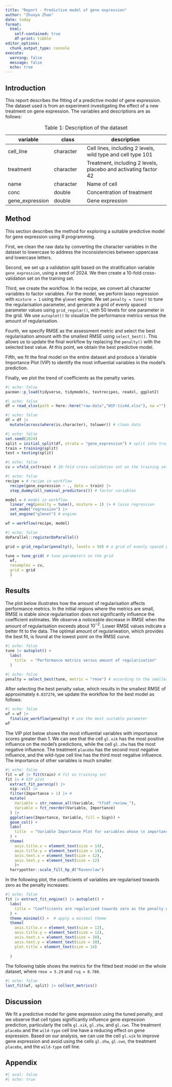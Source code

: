 ---
title: "Report - Predictive model of gene expression"
author: "Zhuoya Zhao"
date: today
format: 
  html: 
    self-contained: true
    df-print: tibble
editor_options: 
  chunk_output_type: console
execute: 
  warning: false
  message: false
  echo: true
---

## Introduction

This report describes the fitting of a predictive model of gene expression. The dataset used is from an experiment investigating the effect of a new treatment on gene expression. The variables and descriptions are as follows:

| variable        | class     | description                                                     |
|----------------|----------------|-----------------------------------------|
| cell_line       | character | Cell lines, including 2 levels, wild type and cell type 101     |
| treatment       | character | Treatment, including 2 levels, placebo and activating factor 42 |
| name            | character | Name of cell                                                    |
| conc            | double    | Concentration of treatment                                      |
| gene_expression | double    | Gene expression                                                 |

: Table 1: Description of the dataset

## Method

This section describes the method for exploring a suitable predictive model for gene expression using R programming.

First, we clean the raw data by converting the character variables in the dataset to lowercase to address the inconsistencies between uppercase and lowercase letters.

Second, we set up a validation split based on the stratification variable `gene_expression`, using a seed of 2024. We then create a 10-fold cross-validation set on the training set.

Third, we create the workflow. In the recipe, we convert all character variables to factor variables. For the model, we perform lasso regression with `mixture = 1` using the `glmnet` engine. We set `penalty = tune()` to tune the regularisation parameter, and generate a grid of evenly spaced parameter values using `grid_regular()`, with 50 levels for one parameter in the grid. We use `autoplot()` to visualize the performance metrics versus the amount of regularisation.

Fourth, we specify RMSE as the assessment metric and select the best regularisation amount with the smallest RMSE using `select_best()`. This allows us to update the final workflow by replacing the `penalty()` with the selected best value. At this point, we obtain the best predictive model.

Fifth, we fit the final model on the entire dataset and produce a Variable Importance Plot (VIP) to identify the most influential variables in the model's prediction.

Finally, we plot the trend of coefficients as the penalty varies.

```{r}
#| echo: false
pacman::p_load(tidyverse, tidymodels, textrecipes, readxl, ggplot2)
```

```{r}
#| echo: false
df = read_xlsx(path = here::here("raw-data","WIF-tis4d.xlsx"), na ="") # load data
```

```{r}
#| echo: false
df = df |>
  mutate(across(where(is.character), tolower)) # clean data
```

```{r}
#| echo: false
set.seed(2024)
split = initial_split(df, strata = "gene_expression") # split into training and tesing set
train = training(split)
test = testing(split)
```

```{r}
#| echo: false
cv = vfold_cv(train) # 10-fold cross-validation set on the training set
```

```{r}
#| echo: false
recipe = # recipe in workflow
  recipe(gene_expression ~ ., data = train) |>
  step_dummy(all_nominal_predictors()) # factor variables

model = # model in workflow
  linear_reg(penalty = tune(), mixture = 1) |> # lasso regression
  set_mode("regression") |> 
  set_engine("glmnet") # engine

wf = workflow(recipe, model)
```

```{r}
#| echo: false
doParallel::registerDoParallel()

grid = grid_regular(penalty(), levels = 50) # a grid of evenly spaced parameter value

tune = tune_grid( # tune parameters on the grid
  wf, 
  resamples = cv, 
  grid = grid
  )
```

## Results

The plot below illustrates how the amount of regularisation affects performance metrics. In the initial regions where the metrics are small, RMSE is stable since regularisation does not significantly influence the coefficient estimates. We observe a noticeable decrease in RMSE when the amount of regularisation exceeds about $10^{-2}$. Lower RMSE values indicate a better fit to the data. The optimal amount of regulariwation, which provides the best fit, is found at the lowest point on the RMSE curve.

```{r}
#| echo: false
tune |> autoplot() + 
  labs(
    title  = "Performance metrics versus amount of regularisation"
  )
```

```{r}
#| echo: false
penalty = select_best(tune, metric = "rmse") # according to the smallest RMSE
```

After selecting the best penalty value, which results in the smallest RMSE of approximately `0.037276`, we update the workflow for the best model as follows:

```{r}
#| echo: false
wf = wf |> 
  finalize_workflow(penalty) # use the most suitable parameter
wf
```

The VIP plot below shows the most influential variables with importance scores greater than 1. We can see that the cell `gl.xik` has the most positive influence on the model's predictions, while the cell `gl.zhw` has the most negative influence. The treatment `placebo` has the second most negative influence, and the wild-type cell line has the third most negative influence. The importance of other variables is much smaller.

```{r}
#| echo: false
fit = wf |> fit(train) # fit on training set
fit |> # VIP plot
  extract_fit_parsnip() |> 
  vip::vi() |> 
  filter(Importance > 1) |> # 
  mutate(
    Variable = str_remove_all(Variable, "tfidf_review_"), 
    Variable = fct_reorder(Variable, Importance)
  ) |> 
  ggplot(aes(Importance, Variable, fill = Sign)) + 
  geom_col() + 
  labs(
    title  = "Variable Importance Plot for variables whose \n importances are larger than 1"
  ) +
  theme(
    axis.title.x = element_text(size = 14),
    axis.title.y = element_text(size = 14),
    axis.text.x = element_text(size = 12),
    axis.text.y = element_text(size = 12)
    )+
  harrypotter::scale_fill_hp_d("Ravenclaw")
```

In the following plot, the coefficients of variables are regularised towards zero as the penalty increases:

```{r}
#| echo: false
fit |> extract_fit_engine() |> autoplot() +
  labs(
    title = "Coefficients are regularised towards zero as the penalty goes up"
  ) +
  theme_minimal() +  # apply a minimal theme
  theme(
    axis.title.x = element_text(size = 12),
    axis.title.y = element_text(size = 12),
    axis.text.x = element_text(size = 10),
    axis.text.y = element_text(size = 10),
    plot.title = element_text(size = 14)
    
  )
```

The following table shows the metrics for the fitted best model on the whole dataset, where `rmse = 5.29` and `rsq = 0.780`.

```{r}
#| echo: false
last_fit(wf, split) |> collect_metrics()
```

## Discussion

We fit a predictive model for gene expression using the tuned penalty, and we observe that cell types significantly influence gene expression prediction, particularly the cells `gl.xik`, `gl.zhw`, and `gl.cwn`. The treatment `placebo` and the `wild-type` cell line have a reducing effect on gene expression. Based on our analysis, we can use the cell `gl.xik` to improve gene expression and avoid using the cells `gl.zhw`, `gl.cwn`, the treatment `placebo`, and the `wild-type` cell line.

## Appendix

```{r ref.label=knitr::all_labels()}
#| eval: false
#| echo: true
```
